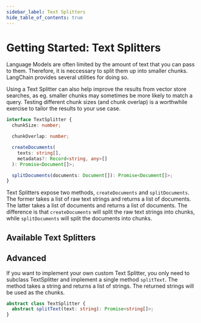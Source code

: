 ```yaml
---
sidebar_label: Text Splitters
hide_table_of_contents: true
---
```



# Getting Started: Text Splitters

Language Models are often limited by the amount of text that you can pass to them. Therefore, it is neccessary to split them up into smaller chunks. LangChain provides several utilities for doing so.

Using a Text Splitter can also help improve the results from vector store searches, as eg. smaller chunks may sometimes be more likely to match a query. Testing different chunk sizes (and chunk overlap) is a worthwhile exercise to tailor the results to your use case.

```typescript
interface TextSplitter {
  chunkSize: number;

  chunkOverlap: number;

  createDocuments(
    texts: string[],
    metadatas?: Record<string, any>[]
  ): Promise<Document[]>;

  splitDocuments(documents: Document[]): Promise<Document[]>;
}
```

Text Splitters expose two methods, `createDocuments` and `splitDocuments`. The former takes a list of raw text strings and returns a list of documents. The latter takes a list of documents and returns a list of documents. The difference is that `createDocuments` will split the raw text strings into chunks, while `splitDocuments` will split the documents into chunks.

## Available Text Splitters

<DocCardList />

## Advanced

If you want to implement your own custom Text Splitter, you only need to subclass TextSplitter and implement a single method `splitText`. The method takes a string and returns a list of strings. The returned strings will be used as the chunks.

```typescript
abstract class TextSplitter {
  abstract splitText(text: string): Promise<string[]>;
}
```
